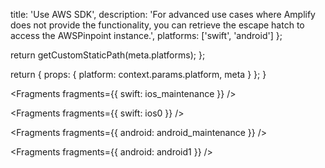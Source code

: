 
  title: 'Use AWS SDK',
  description:
    'For advanced use cases where Amplify does not provide the functionality, you can retrieve the escape hatch to access the AWSPinpoint instance.',
  platforms: ['swift', 'android']
};

  return getCustomStaticPath(meta.platforms);
};

  return {
    props: {
      platform: context.params.platform,
      meta
    }
  };
}


<Fragments fragments={{ swift: ios_maintenance }} />


<Fragments fragments={{ swift: ios0 }} />


<Fragments fragments={{ android: android_maintenance }} />


<Fragments fragments={{ android: android1 }} />
